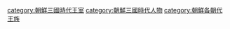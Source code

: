 [[category:朝鮮三國時代王室|category:朝鮮三國時代王室]]
[[category:朝鮮三國時代人物|category:朝鮮三國時代人物]]
[[category:朝鮮各朝代王族|category:朝鮮各朝代王族]]